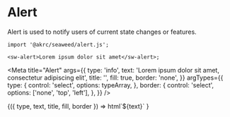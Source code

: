 
# Alert

Alert is used to notify users of current state changes or features.

```tsx
import '@akrc/seaweed/alert.js';

<sw-alert>Lorem ipsum dolor sit amet</sw-alert>;
```

<Meta
    title="Alert"
    args={{
        type: 'info',
        text: 'Lorem ipsum dolor sit amet, consectetur adipiscing elit',
        title: '',
        fill: true,
        border: 'none',
    }}
    argTypes={{
        type: {
            control: 'select',
            options: typeArray,
        },
        border: {
            control: 'select',
            options: ['none', 'top', 'left'],
        },
    }}
/>

<Canvas>
    <Story name="Page">
        {({ type, text, title, fill, border }) =>
            html`<sw-alert
                type=${type}
                title=${title}
                ?fill=${fill}
                border=${border}
                >${text}</sw-alert
            >`
        }
    </Story>
</Canvas>
